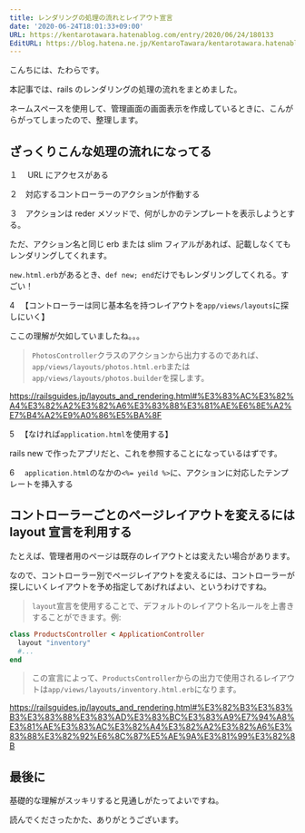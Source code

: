 ```yaml
---
title: レンダリングの処理の流れとレイアウト宣言
date: '2020-06-24T18:01:33+09:00'
URL: https://kentarotawara.hatenablog.com/entry/2020/06/24/180133
EditURL: https://blog.hatena.ne.jp/KentaroTawara/kentarotawara.hatenablog.com/atom/entry/26006613589339117
---
```


こんちには、たわらです。

本記事では、rails のレンダリングの処理の流れをまとめました。

ネームスペースを使用して、管理画面の画面表示を作成しているときに、こんがらがってしまったので、整理します。

## ざっくりこんな処理の流れになってる

１　 URL にアクセスがある

２　対応するコントローラーのアクションが作動する

３　アクションは reder メソッドで、何がしかのテンプレートを表示しようとする。

ただ、アクション名と同じ erb または slim フィアルがあれば、記載しなくてもレンダリングしてくれます。

`new.html.erb`があるとき、`def new; end`だけでもレンダリングしてくれる。すごい！

4 　【コントローラーは同じ基本名を持つレイアウトを`app/views/layouts`に探しにいく】

ここの理解が欠如していましたね。。。

> `PhotosController`クラスのアクションから出力するのであれば、`app/views/layouts/photos.html.erb`または`app/views/layouts/photos.builder`を探します。

https://railsguides.jp/layouts_and_rendering.html#%E3%83%AC%E3%82%A4%E3%82%A2%E3%82%A6%E3%83%88%E3%81%AE%E6%8E%A2%E7%B4%A2%E9%A0%86%E5%BA%8F

5 　【なければ`application.html`を使用する】

rails new で作ったアプリだと、これを参照することになっているはずです。

6 　`application.html`のなかの`<%= yeild %>`に、アクションに対応したテンプレートを挿入する

## コントローラーごとのページレイアウトを変えるには layout 宣言を利用する

たとえば、管理者用のページは既存のレイアウトとは変えたい場合があります。

なので、コントローラー別でページレイアウトを変えるには、コントローラーが探しにいくレイアウトを予め指定してあげればよい、というわけですね。

> `layout`宣言を使用することで、デフォルトのレイアウト名ルールを上書きすることができます。例:

```ruby
class ProductsController < ApplicationController
  layout "inventory"
  #...
end
```

> この宣言によって、`ProductsController`からの出力で使用されるレイアウトは`app/views/layouts/inventory.html.erb`になります。

https://railsguides.jp/layouts_and_rendering.html#%E3%82%B3%E3%83%B3%E3%83%88%E3%83%AD%E3%83%BC%E3%83%A9%E7%94%A8%E3%81%AE%E3%83%AC%E3%82%A4%E3%82%A2%E3%82%A6%E3%83%88%E3%82%92%E6%8C%87%E5%AE%9A%E3%81%99%E3%82%8B

## 最後に

基礎的な理解がスッキリすると見通しがたってよいですね。

読んでくださったかた、ありがとうございます。
